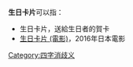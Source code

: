 
'''生日卡片'''可以指：
* 生日卡片，送給生日者的賀卡
* [[生日卡片_(電影)|生日卡片 (電影)]]，2016年日本電影
{{disambig}}

[[Category:四字消歧义|Category:四字消歧义]]